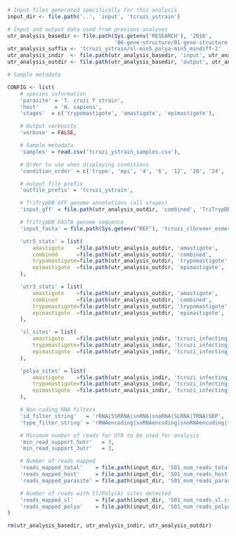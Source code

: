 ```r
# Input files generated specifically for this analysis
input_dir <- file.path('..', 'input', 'tcruzi_ystrain')

# Input and output data used from previous analyses
utr_analysis_basedir <- file.path(Sys.getenv('RESEARCH'), '2016',
                                  '06-gene-structure/01-gene-structure-determination')
utr_analysis_suffix <- 'tcruzi_ystrain/sl-min5_polya-min5_mindiff-2'
utr_analysis_indir  <- file.path(utr_analysis_basedir, 'input', utr_analysis_suffix)
utr_analysis_outdir <- file.path(utr_analysis_basedir, 'output', utr_analysis_suffix)

# Sample metadata

CONFIG <- list(
    # species information
    'parasite' = 'T. cruzi Y strain',
    'host'     = 'H. sapiens',
    'stages'  = c('trypomastigote', 'amastigote', 'epimastigote'),

    # Output verbosity
    'verbose' = FALSE,

    # Sample metadata
    'samples' = read.csv('tcruzi_ystrain_samples.csv'),

    # Order to use when displaying conditions
    'condition_order' = c('trypo', 'epi', '4', '6', '12', '20', '24', '48', '72'),

    # output file prefix
    'outfile_prefix' = 'tcruzi_ystrain',

    # TriTrypDB GFF genome annotations (all stages)
    'input_gff' = file.path(utr_analysis_outdir, 'combined', 'TriTrypDB-27_TcruziCLBrenerEsmeraldo-like-with-utrs.gff'),

    # TriTrypDB FASTA genome sequence
    'input_fasta' = file.path(Sys.getenv("REF"), 'tcruzi_clbrener_esmeraldo-like/genome/'),

    'utr5_stats' = list(
        amastigote    =file.path(utr_analysis_outdir, 'amastigote',     '5utr_stats.csv'),
        combined      =file.path(utr_analysis_outdir, 'combined',       '5utr_stats.csv'),
        trypomastigote=file.path(utr_analysis_outdir, 'trypomastigote', '5utr_stats.csv'),
        epimastigote  =file.path(utr_analysis_outdir, 'epimastigote',   '5utr_stats.csv')
    ),

    'utr3_stats' = list(
        amastigote    =file.path(utr_analysis_outdir, 'amastigote',     '3utr_stats.csv'),
        combined      =file.path(utr_analysis_outdir, 'combined',       '3utr_stats.csv'),
        trypomastigote=file.path(utr_analysis_outdir, 'trypomastigote', '3utr_stats.csv'),
        epimastigote  =file.path(utr_analysis_outdir, 'epimastigote',   '3utr_stats.csv')
    ),

    'sl_sites' = list(
        amastigote    =file.path(utr_analysis_indir, 'tcruzi_infecting_hsapiens_amastigote_sl_sorted.gff.gz'),
        trypomastigote=file.path(utr_analysis_indir, 'tcruzi_infecting_hsapiens_trypomastigote_sl_sorted.gff.gz'),
        epimastigote  =file.path(utr_analysis_indir, 'tcruzi_infecting_hsapiens_epimastigote_sl_sorted.gff.gz')
    ),

    'polya_sites' = list(
        amastigote    =file.path(utr_analysis_indir, 'tcruzi_infecting_hsapiens_amastigote_polya_sorted.gff.gz'),
        trypomastigote=file.path(utr_analysis_indir, 'tcruzi_infecting_hsapiens_trypomastigote_polya_sorted.gff.gz'),
        epimastigote  =file.path(utr_analysis_indir, 'tcruzi_infecting_hsapiens_epimastigote_polya_sorted.gff.gz')
    ),

    # Non-coding RNA filters
    'id_filter_string'   = 'rRNA|5SRRNA|snRNA|snoRNA|SLRNA|TRNA|SRP',
    'type_filter_string' = 'rRNAencoding|snRNAencoding|snoRNAencoding|tRNAencoding',

    # Minimum number of reads for UTR to be used for analysis
    'min_read_support_5utr'   = 3,
    'min_read_support_3utr'   = 3,

    # Number of reads mapped
    'reads_mapped_total'    = file.path(input_dir, 'S01_num_reads_total.csv'),
    'reads_mapped_host'     = file.path(input_dir, 'S01_num_reads_host.csv'),
    'reads_mapped_parasite' = file.path(input_dir, 'S01_num_reads_parasite.csv'),

    # Number of reads with Sl/Poly(A) sites detected
    'reads_mapped_sl'       = file.path(input_dir, 'S01_num_reads_sl.csv'),
    'reads_mapped_polya'    = file.path(input_dir, 'S01_num_reads_polya.csv')
)

rm(utr_analysis_basedir, utr_analysis_indir, utr_analysis_outdir)
```
